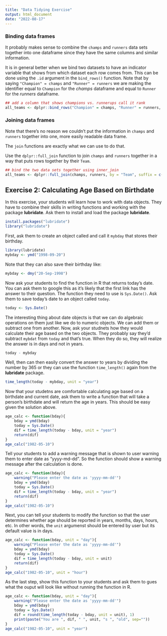 ```yaml
---
title: "Data Tidying Exercise"
output: html_document
date: "2022-08-17"
---
```


### Binding data frames

It probably makes sense to combine the `champs` and `runners` data sets together into one dataframe since they have the same columns and similar information. 

It is in general better when we bind two datasets to have an indicator variable that shows from which dataset each row comes from. This can be done using the `.id` argument in the `bind_rows()` function. Note that by saying `"Champion" = champs` and `"Runner" = runners` we are making the identifier equal to `Champion` for the *champs* dataframe and equal to `Runner` for the *runners* dataframe. 

```r
## add a column that shows champions vs. runnerups call it rank
all_teams <- dplyr::bind_rows("Champion" = champs, "Runner" = runners, .id = "rank")
```


### Joining data frames

Note that there's no reason we couldn't put the information in `champs` and `runners` together into one, more easily readable data frame. 

The `join` functions are exactly what we can use to do that. 

Use the `dplyr::full_join` function to join `champs` and `runners` together in a way that puts rows together by their `Team`. 

```r
## bind the two data sets together using inner_join
all_teams <- dplyr::full_join(champs, runners, by = "Team", suffix = c("_win", "_runner"))
```

## Exercise 2: Calculating Age Based on Birthdate {-}

In this exercise, your students will learn how to work with data objects. They have to combine their skills in writing functions and working with the package **lubridate**. Ask them to install and load the package **lubridate**.

```r
install.packages("lubridate")
library("lubridate")
```

First, ask them to create an object called and call it `mybday` that stores their birthday.

```r
library(lubridate)
mybday <- ymd("1998-09-20")
```

Note that they can also save their birthday like:

```r
mybday <- dmy("20-Sep-1998")
```

Now ask your students to find the function in R that returns today's date. You can ask them to google this as it's likely that the first link has the answer to their question. The function they need to use is `Sys.Date()`. Ask them to save today's date to an object called `today`.

```r
today <- Sys.Date()
```

The interesting thing about date objects is that we can do algebraic operations on them just like we do to numeric objects. We can add them or subtract one from another. Now, ask your studnets how they would calculate their age based on the two objects. They probably say they'd subtract `mybdat` from `today` and that's true. When they do so, they will realize the answer is in days and not in years. 

```r
today - mybday
```

Well, then can then easily convert the answer to years by dividing the number by 365 or they can use the function `time_length()` again from the **lubridate** package.

```r
time_length(today - mybday, unit = "year")
```

Now that your studetns are comfortable calculating age based on a birthdate and current date, ask them to write a function that will take a person's birthdate and will return the age in years. This should be easy given the solution above.

```r
age_calc <- function(bday){
    bday = ymd(bday)
    today = Sys.Date()
    dif = time_length(today - bday, unit = "year")
    return(dif)
}
age_calc("1982-05-10")
```

Tell your students to add a warning message that is shown to user warning them to enter date as "yyyy-md-dd". So the function should show a warning message after the calculation is done.

```r
age_calc <- function(bday){
    warning("Please enter the date as 'yyyy-mm-dd'")
    bday = ymd(bday)
    today = Sys.Date()
    dif = time_length(today - bday, unit = "year")
    return(dif)
}
age_calc("1982-05-10")
```

Next, you can tell your students to modify the function so that the user determines whether age should be reported in years, months, days, hours, etc. In other words, the `unit` argumenst should be entered by user but its default value is in days.

```r
age_calc <- function(bday, unit = "day"){
    warning("Please enter the date as 'yyyy-mm-dd'")
    bday = ymd(bday)
    today = Sys.Date()
    dif = time_length(today - bday, unit = unit)
    return(dif)
}
age_calc("1982-05-10", unit = "hour")
```


As the last step, show this function to your students and ask them to gues what the ouput will look like without running the function in R. 

```r
age_calc <- function(bday, unit = "day"){
    warning("Please enter the date as 'yyyy-mm-dd'")
    bday = ymd(bday)
    today = Sys.Date()
    dif = round(time_length(today - bday, unit = unit), 1)
    print(paste("You are ", dif, " ", unit, "s ", "old", sep=""))
}
age_calc("1982-05-10", unit = "year")
```


